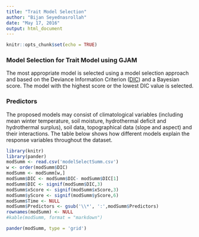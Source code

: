 ```yaml
---
title: "Trait Model Selection"
author: "Bijan Seyednasrollah"
date: "May 17, 2016"
output: html_document
---
```


```r
knitr::opts_chunk$set(echo = TRUE)
```

### Model Selection for Trait Model using GJAM

The most appropriate model is selected using a model selection approach and based on the Deviance Information Criterion ([DIC](https://en.wikipedia.org/wiki/Deviance_information_criterion)) and a Bayesian score. The model with the highest score or the lowest DIC value is selected. 

### Predictors
The proposed models may consist of climatological variables (including mean winter temperature, soil moisture, hydrothermal deficit and hydrothermal surplus), soil data, topographical data (slope and aspect) and their interactions. The table below shows how different models explain the response variables throughout the dataset.


```r
library(knitr)
library(pander)
modSumm <- read.csv('modelSelectSumm.csv')
w <- order(modSumm$DIC)
modSumm <- modSumm[w,]
modSumm$DIC <- modSumm$DIC- modSumm$DIC[1]
modSumm$DIC <- signif(modSumm$DIC,3)
modSumm$xScore <- signif(modSumm$xScore,3)
modSumm$yScore <- signif(modSumm$yScore,6)
modSumm$Time <- NULL
modSumm$Predictors <- gsub('\\*', ':',modSumm$Predictors)
rownames(modSumm) <- NULL
#kable(modSumm, format = "markdown")
```
 
```r
pander(modSumm, type = 'grid')
```
 